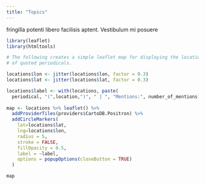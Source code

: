 ```yaml
---
title: "Topics"
---
```



fringilla potenti libero facilisis aptent. Vestibulum mi posuere

```r
library(leaflet)
library(htmltools)

# The following creates a simple leaflet map for displaying the location 
# of quoted periodicals. 

locations$lon <- jitter(locations$lon, factor = 0.3) 
locations$lat <- jitter(locations$lat, factor = 0.3) 

locations$label <- with(locations, paste(
  periodical, "(",location,")", " | ", "Mentions:", number_of_mentions))
  
map <- locations %>% leaflet() %>% 
  addProviderTiles(providers$CartoDB.Positron) %>% 
  addCircleMarkers(
    lat=locations$lat, 
    lng=locations$lon,
    radius = 5,
    stroke = FALSE,
    fillOpacity = 0.5,
    label = ~label,
    options = popupOptions(closeButton = TRUE)
  ) 

map
```